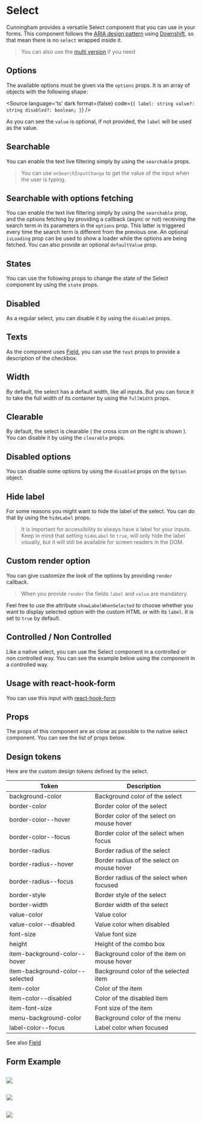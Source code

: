 
<Meta of={Stories} name="Docs"/>

# Select

Cunningham provides a versatile Select component that you can use in your forms. This component follows the [ARIA design pattern](https://www.w3.org/WAI/ARIA/apg/patterns/combobox/examples/combobox-autocomplete-list/)
using [Downshift](https://www.downshift-js.com/), so that mean there is no `select` wrapped inside it.

> You can also use the [multi version](?path=/docs/components-forms-select-multi--docs) if you need

<Canvas of={Stories.Uncontrolled}/>

## Options

The available options must be given via the `options` props. It is an array of objects with the following shape:

<Source
  language='ts'
  dark
  format={false}
  code={`{
  label: string
  value?: string
  disabled?: boolean;
}`}
/>

As you can see the `value` is optional, if not provided, the `label` will be used as the value.

## Searchable

You can enable the text live filtering simply by using the `searchable` props.

<Canvas of={Stories.SearchableUncontrolled} />

> You can use `onSearchInputChange` to get the value of the input when the user is typing.

## Searchable with options fetching

You can enable the text live filtering simply by using the `searchable` prop, and the options fetching by providing
a callback (async or not) receiving the search term in its parameters in the `options` prop. This latter is triggered
every time the search term is different from the previous one. An optional `isLoading` prop can be used to show
a loader while the options are being fetched. You can also provide an optional `defaultValue` prop.

<Canvas of={Stories.SearchableUncontrolledWithAsyncOptionsFetchingAndDefaultValue} />


## States

You can use the following props to change the state of the Select component by using the `state` props.

<Canvas of={Stories.Success}/>
<Canvas of={Stories.Error}/>

## Disabled

As a regular select, you can disable it by using the `disabled` props.

<Canvas of={Stories.Disabled}/>

## Texts

As the component uses [Field](?path=/docs/components-forms-field--docs), you can use the `text` props to provide a description of the checkbox.

<Canvas of={Stories.WithText}/>

## Width

By default, the select has a default width, like all inputs. But you can force it to take the full width of its container by using the `fullWidth` props.

<Canvas of={Stories.FullWidth}/>

## Clearable

By default, the select is clearable ( the cross icon on the right is shown ). You can disable it by using the `clearable` props.

<Canvas of={Stories.NotClearable}/>

## Disabled options

You can disable some options by using the `disabled` props on the `Option` object.

<Canvas of={Stories.DisabledOptions}/>

## Hide label

For some reasons you might want to hide the label of the select. You can do that by using the `hideLabel` props.

> It is important for accessibility to always have a label for your inputs. Keep in mind that setting `hideLabel` to `true`, will only hide the label visually, but it will still be available for screen readers in the DOM.

<Canvas of={Stories.HiddenLabel}/>

## Custom render option

You can give customize the look of the options by providing `render` callback.

> When you provide `render` the fields `label` and `value` are mandatory.

Feel free to use the attribute `showLabelWhenSelected` to choose whether you want to display selected option with the custom
HTML or with its `label`. It is set to `true` by default.

<Canvas of={Stories.CustomRender}/>

## Controlled / Non Controlled

Like a native select, you can use the Select component in a controlled or non controlled way. You can see the example below
using the component in a controlled way.

<Canvas of={Stories.Controlled}/>

## Usage with react-hook-form

You can use this input with [react-hook-form](https://react-hook-form.com/docs)

<Canvas of={Stories.ReactHookForm}/>

## Props

The props of this component are as close as possible to the native select component. You can see the list of props below.

<ArgTypes of={Select} />

## Design tokens

Here are the custom design tokens defined by the select.

| Token        	| Description                 	|
|---------------	|-----------------------------	|
| background-color   	| Background color of the select    	|
| border-color   	| Border color of the select    	|
| border-color--hover   	| Border color of the select on mouse hover   	|
| border-color--focus   	| Border color of the select when focus   	|
| border-radius     	| Border radius of the select      	|
| border-radius--hover   	| Border radius of the select on mouse hover    	|
| border-radius--focus   	| Border radius of the select when focused    	|
| border-style              | Border style of the select      	|
| border-width              | Border width of the select      	|
| value-color   	| Value color  	|
| value-color--disabled   	| Value color when disabled	|
| font-size        	| Value font size        	|
| height | Height of the combo box |
| item-background-color--hover | Background color of the item on mouse hover    	|
| item-background-color--selected | Background color of the selected item    	|
| item-color | Color of the item    	|
| item-color--disabled | Color of the disabled item    	|
| item-font-size | Font size of the item    	|
| menu-background-color | Background color of the menu    	|
| label-color--focus | Label color when focused    	|

See also [Field](?path=/story/components-forms-field-doc--page)

## Form Example

<Canvas of={Stories.FormExample}/>

##

<img src="components/Forms/Select/resources/dd_1.svg"/>

##

<img src="components/Forms/Select/resources/dd_2.svg"/>

##

<img src="components/Forms/Select/resources/dd_3.svg"/>
